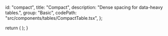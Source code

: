 
  id: "compact",
  title: "Compact",
  description: "Dense spacing for data-heavy tables.",
  group: "Basic",
  codePath: "src/components/tables/CompactTable.tsx",
};

  return (
    <ExampleCard
      title={meta.title}
      description={meta.description}
      codePath={meta.codePath}
    >
      <CompactTable />
    </ExampleCard>
  );
}

